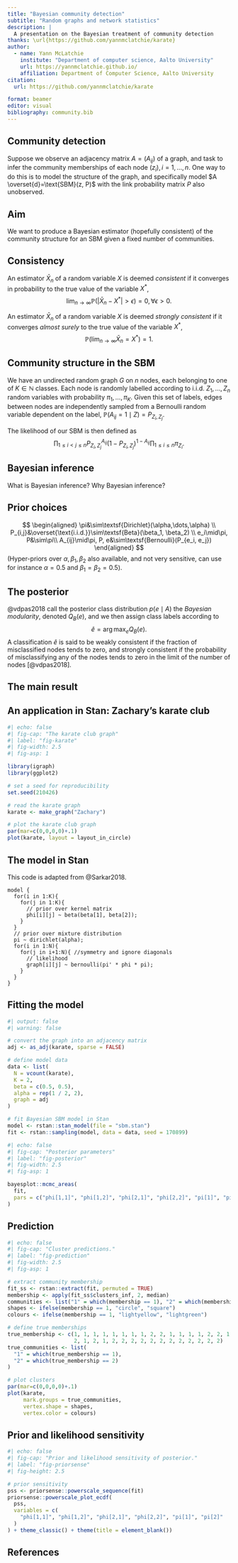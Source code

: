 ```yaml
---
title: "Bayesian community detection"
subtitle: "Random graphs and network statistics"
description: | 
  A presentation on the Bayesian treatment of community detection
thanks: \url{https://github.com/yannmclatchie/karate}
author:
  - name: Yann McLatchie
    institute: "Department of computer science, Aalto University"
    url: https://yannmclatchie.github.io/
    affiliation: Department of Computer Science, Aalto University
citation:
  url: https://github.com/yannmclatchie/karate

format: beamer
editor: visual
bibliography: community.bib
---
```


## Community detection

Suppose we observe an adjacency matrix $A = (A_{ij})$ of a graph, and task to infer the community memberships of each node $(z_i),\,i=1,\dots,n$. One way to do this is to model the structure of the graph, and specifically model $A \overset{d}=\text{SBM}(z, P)$ with the link probability matrix $P$ also unobserved.

## Aim

We want to produce a Bayesian estimator (hopefully consistent) of the community structure for an SBM given a fixed number of communities.

## Consistency

An estimator $\bar{X}_n$ of a random variable $X$ is deemed _consistent_ if it converges in probability to the true value of the variable $X^\ast$,
$$
\lim_{n\to\infty}\mathbb{P}(|\bar{X}_n - X^\ast|>\epsilon) = 0,\,\forall\epsilon>0.
$$

An estimator $\bar{X}_n$ of a random variable $X$ is deemed _strongly consistent_ if it converges _almost surely_ to the true value of the variable $X^\ast$,
$$
\mathbb{P}(\lim_{n\to\infty}\bar{X}_n = X^\ast) = 1.
$$

## Community structure in the SBM

We have an undirected random graph $G$ on $n$ nodes, each belonging to one of $K\in\mathbb{N}$ classes. Each node is randomly labelled according to i.i.d. $Z_1,\dots,Z_n$ random variables with probability $\pi_1,\dots,\pi_K$. Given this set of labels, edges between nodes are independently sampled from a Bernoulli random variable dependent on the label, $\mathbb{P}(A_{ij} = 1 \mid Z) = P_{Z_i,Z_j}$. 

The likelihood of our SBM is then defined as
$$
\prod_{1\leq i < j\leq n}P_{Z_i,Z_j}^{A_{ij}}(1 - P_{Z_i,Z_j})^{1 - A_{ij}}\prod_{1\leq i\leq n}\pi_{Z_i}.
$$

## Bayesian inference

What is Bayesian inference?
Why Bayesian inference?

## Prior choices

$$
\begin{aligned}
\pi&\sim\textsf{Dirichlet}(\alpha,\dots,\alpha) \\
P_{i,j}&\overset{\text{i.i.d.}}\sim\textsf{Beta}(\beta_1, \beta_2) \\
e_i\mid\pi, P&\sim\pi\\
A_{ij}\mid\pi, P, e&\sim\textsf{Bernoulli}(P_{e_i, e_j})
\end{aligned}
$$
(Hyper-priors over $\alpha, \beta_1, \beta_2$ also available, and not very sensitive, can use for instance $\alpha = 0.5$ and $\beta_1 = \beta_2 = 0.5$).

## The posterior

@vdpas2018 call the posterior class distribution $p(e\mid A)$ the _Bayesian modularity_, denoted $Q_B(e)$, and we then assign class labels according to
$$
\hat{e} = \arg\max_e Q_B(e).
$$
A classification $\hat{e}$ is said to be weakly consistent if the fraction of misclassified nodes tends to zero, and strongly consistent if the probability of misclassifying any of the nodes
tends to zero in the limit of the number of nodes [@vdpas2018]. 

## The main result

\begin{theorem}
  Denote $\rho_n = \sum_{i,j}\pi_i\pi_jP_{i, j}$, then:
  
  1. If $(P, \pi)$ is fixed and identifiable then the MAP estimator $\hat{e}$ is strongly consistent;
  
  2. If $P = \rho_nS$ with $(S, \pi)$ is fixed and identifiable then the MAP estimator $\hat{e}$ is strongly consistent if $(n-1)\rho_n \gg (\log n)^2$, where $\mathbb{E}[\text{deg}_G(i)] = (n-1)\rho_n$.
\end{theorem}

## An application in Stan: Zachary's karate club

```r
#| echo: false
#| fig-cap: "The karate club graph"
#| label: "fig-karate"
#| fig-width: 2.5
#| fig-asp: 1

library(igraph)
library(ggplot2)

# set a seed for reproducibility
set.seed(210426)

# read the karate graph
karate <- make_graph("Zachary")

# plot the karate club graph
par(mar=c(0,0,0,0)+.1)
plot(karate, layout = layout_in_circle) 
```

## The model in Stan

This code is adapted from @Sarkar2018.
```
model {
  for(i in 1:K){
    for(j in 1:K){
      // prior over kernel matrix
      phi[i][j] ~ beta(beta[1], beta[2]);
    }
  }
  // prior over mixture distribution
  pi ~ dirichlet(alpha);
  for(i in 1:N){
    for(j in i+1:N){ //symmetry and ignore diagonals
      // likelihood
      graph[i][j] ~ bernoulli(pi' * phi * pi); 
    }
  }
}
```

## Fitting the model

```r
#| output: false
#| warning: false

# convert the graph into an adjacency matrix
adj <- as_adj(karate, sparse = FALSE)

# define model data
data <- list(
  N = vcount(karate), 
  K = 2, 
  beta = c(0.5, 0.5), 
  alpha = rep(1 / 2, 2), 
  graph = adj
)

# fit Bayesian SBM model in Stan
model <- rstan::stan_model(file = "sbm.stan")
fit <- rstan::sampling(model, data = data, seed = 170899)
```

```r
#| echo: false
#| fig-cap: "Posterior parameters"
#| label: "fig-posterior"
#| fig-width: 2.5
#| fig-asp: 1

bayesplot::mcmc_areas(
  fit, 
  pars = c("phi[1,1]", "phi[1,2]", "phi[2,1]", "phi[2,2]", "pi[1]", "pi[2]")
)
```

## Prediction

```r
#| echo: false
#| fig-cap: "Cluster predictions."
#| label: "fig-prediction"
#| fig-width: 2.5
#| fig-asp: 1

# extract community membership
fit_ss <- rstan::extract(fit, permuted = TRUE)
membership <- apply(fit_ss$clusters_inf, 2, median)
communities <- list("1" = which(membership == 1), "2" = which(membership == 2))
shapes <- ifelse(membership == 1, "circle", "square")
colours <- ifelse(membership == 1, "lightyellow", "lightgreen")

# define true memberships
true_membership <- c(1, 1, 1, 1, 1, 1, 1, 1, 2, 2, 1, 1, 1, 1, 2, 2, 1, 1, 
                     2, 1, 2, 1, 2, 2, 2, 2, 2, 2, 2, 2, 2, 2, 2, 2)
true_communities <- list(
  "1" = which(true_membership == 1), 
  "2" = which(true_membership == 2)
)

# plot clusters
par(mar=c(0,0,0,0)+.1)
plot(karate, 
     mark.groups = true_communities,
     vertex.shape = shapes,
     vertex.color = colours)
```

## Prior and likelihood sensitivity

```r
#| echo: false
#| fig-cap: "Prior and likelihood sensitivity of posterior."
#| label: "fig-priorsense"
#| fig-height: 2.5

# prior sensitivity
pss <- priorsense::powerscale_sequence(fit)
priorsense::powerscale_plot_ecdf(
  pss, 
  variables = c(
    "phi[1,1]", "phi[1,2]", "phi[2,1]", "phi[2,2]", "pi[1]", "pi[2]"
  )
) + theme_classic() + theme(title = element_blank())
```

## References
